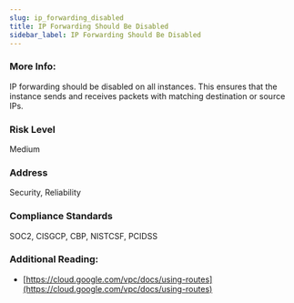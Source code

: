 ```yaml
---
slug: ip_forwarding_disabled
title: IP Forwarding Should Be Disabled
sidebar_label: IP Forwarding Should Be Disabled
---
```


### More Info:

IP forwarding should be disabled on all instances. This ensures that the instance sends and receives packets with matching destination or source IPs.

### Risk Level

Medium

### Address

Security, Reliability

### Compliance Standards

SOC2, CISGCP, CBP, NISTCSF, PCIDSS

### Additional Reading:

- [https://cloud.google.com/vpc/docs/using-routes](https://cloud.google.com/vpc/docs/using-routes) 

